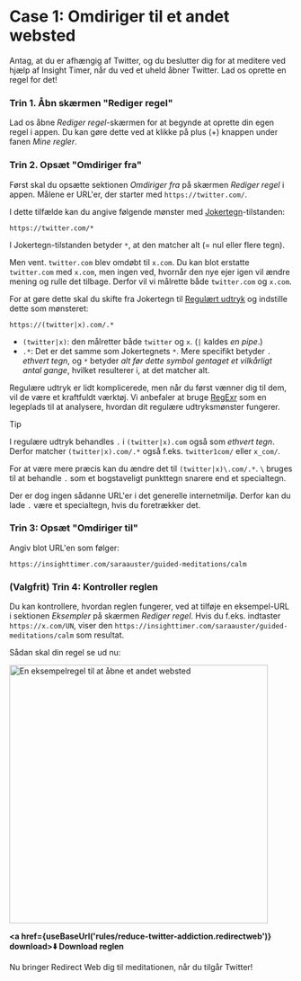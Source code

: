 
# Case 1: Omdiriger til et andet websted

Antag, at du er afhængig af Twitter, og du beslutter dig for at meditere ved hjælp af Insight Timer, når du ved et uheld åbner Twitter. Lad os oprette en regel for det!

### Trin 1. Åbn skærmen "Rediger regel"

Lad os åbne *Rediger regel*-skærmen for at begynde at oprette din egen regel i appen. Du kan gøre dette ved at klikke på plus (+) knappen under fanen *Mine regler*.

### Trin 2. Opsæt "Omdiriger fra"

Først skal du opsætte sektionen *Omdiriger fra* på skærmen *Rediger regel* i appen. Målene er URL'er, der starter med `https://twitter.com/`.

I dette tilfælde kan du angive følgende mønster med [Jokertegn](rule-settings#url-pattern-wildcard)-tilstanden:

```
https://twitter.com/*
```

I Jokertegn-tilstanden betyder `*`, at den matcher alt (= nul eller flere tegn).

Men vent. `twitter.com` blev omdøbt til `x.com`. Du kan blot erstatte `twitter.com` med `x.com`, men ingen ved, hvornår den nye ejer igen vil ændre mening og rulle det tilbage. Derfor vil vi målrette både `twitter.com` og `x.com`.

For at gøre dette skal du skifte fra Jokertegn til [Regulært udtryk](rule-settings#url-pattern-regular-expression) og indstille dette som mønsteret:

```
https://(twitter|x).com/.*
```

* `(twitter|x)`: den målretter både `twitter` og `x`. (`|` kaldes *en pipe*.)
* `.*`: Det er det samme som Jokertegnets `*`. Mere specifikt betyder `.` *ethvert tegn*, og `*` betyder *alt før dette symbol gentaget et vilkårligt antal gange*, hvilket resulterer i, at det matcher alt.

Regulære udtryk er lidt komplicerede, men når du først vænner dig til dem, vil de være et kraftfuldt værktøj. Vi anbefaler at bruge [RegExr](https://regexr.com) som en legeplads til at analysere, hvordan dit regulære udtryksmønster fungerer.

> [!TIP]
> I regulære udtryk behandles `.` i `(twitter|x).com` også som *ethvert tegn*. Derfor matcher `(twitter|x).com/.*` også f.eks. `twitter1com/` eller `x_com/`.
> 
> For at være mere præcis kan du ændre det til `(twitter|x)\.com/.*`. `\` bruges til at behandle `.` som et bogstaveligt punkttegn snarere end et specialtegn.
> 
> Der er dog ingen sådanne URL'er i det generelle internetmiljø. Derfor kan du lade `.` være et specialtegn, hvis du foretrækker det.

### Trin 3: Opsæt "Omdiriger til"

Angiv blot URL'en som følger:

```
https://insighttimer.com/saraauster/guided-meditations/calm
```

### (Valgfrit) Trin 4: Kontroller reglen

Du kan kontrollere, hvordan reglen fungerer, ved at tilføje en eksempel-URL i sektionen *Eksempler* på skærmen *Rediger regel*. Hvis du f.eks. indtaster `https://x.com/UN`, viser den `https://insighttimer.com/saraauster/guided-meditations/calm` som resultat.

Sådan skal din regel se ud nu:

<Image src={RuleCreationOpenAnotherWebsiteRulePreview} alt="En eksempelregel til at åbne et andet websted" height="460" hasRoundedCorners hasShadow />

**<a href={useBaseUrl('rules/reduce-twitter-addiction.redirectweb')} download>⬇️ Download reglen</a>**

Nu bringer Redirect Web dig til meditationen, når du tilgår Twitter!
